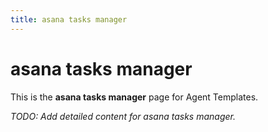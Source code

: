 ```yaml
---
title: asana tasks manager
---
```


# asana tasks manager

This is the **asana tasks manager** page for Agent Templates.

_TODO: Add detailed content for asana tasks manager._
